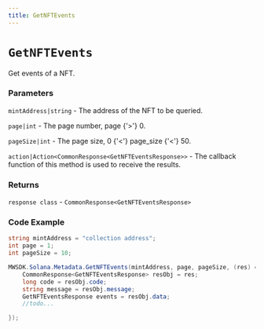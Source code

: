 ```yaml
---
title: GetNFTEvents
---
```


# `GetNFTEvents`

Get events of a NFT.
### Parameters
`mintAddress|string` - The address of the NFT to be queried.

`page|int` - The page number, page {'>'} 0.

`pageSize|int` - The page size, 0 {'<'} page_size {'<'} 50.

`action|Action<CommonResponse<GetNFTEventsResponse>>` - The callback function of this method is used to receive the results.

### Returns
`response class` - `CommonResponse<GetNFTEventsResponse>`

### Code Example
```csharp
string mintAddress = "collection address";
int page = 1;
int pageSize = 10;

MWSDK.Solana.Metadata.GetNFTEvents(mintAddress, page, pageSize, (res) => {
    CommonResponse<GetNFTEventsResponse> resObj = res;
    long code = resObj.code;
    string message = resObj.message;
    GetNFTEventsResponse events = resObj.data;
    //todo...

});
```